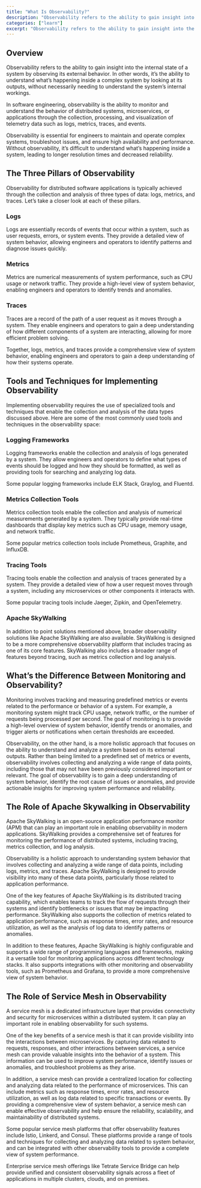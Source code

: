 ```yaml
---
title: "What Is Observability?"
description: "Observability refers to the ability to gain insight into the internal state of a system by observing its external behavior."
categories: ["learn"]
excerpt: "Observability refers to the ability to gain insight into the internal state of a system by observing its external behavior."
---
```


## [](#overview)Overview

Observability refers to the ability to gain insight into the internal state of a system by observing its external behavior. In other words, it’s the ability to understand what’s happening inside a complex system by looking at its outputs, without necessarily needing to understand the system’s internal workings.

In software engineering, observability is the ability to monitor and understand the behavior of distributed systems, microservices, or applications through the collection, processing, and visualization of telemetry data such as logs, metrics, traces, and events.

Observability is essential for engineers to maintain and operate complex systems, troubleshoot issues, and ensure high availability and performance. Without observability, it’s difficult to understand what’s happening inside a system, leading to longer resolution times and decreased reliability.

## [](#the-three-pillars-of-observability)The Three Pillars of Observability

Observability for distributed software applications is typically achieved through the collection and analysis of three types of data: logs, metrics, and traces. Let’s take a closer look at each of these pillars.

### [](#logs)Logs

Logs are essentially records of events that occur within a system, such as user requests, errors, or system events. They provide a detailed view of system behavior, allowing engineers and operators to identify patterns and diagnose issues quickly.

### [](#metrics)Metrics

Metrics are numerical measurements of system performance, such as CPU usage or network traffic. They provide a high-level view of system behavior, enabling engineers and operators to identify trends and anomalies.

### [](#traces)Traces

Traces are a record of the path of a user request as it moves through a system. They enable engineers and operators to gain a deep understanding of how different components of a system are interacting, allowing for more efficient problem solving.

Together, logs, metrics, and traces provide a comprehensive view of system behavior, enabling engineers and operators to gain a deep understanding of how their systems operate.

## [](#tools-and-techniques-for-implementing-observability)Tools and Techniques for Implementing Observability

Implementing observability requires the use of specialized tools and techniques that enable the collection and analysis of the data types discussed above. Here are some of the most commonly used tools and techniques in the observability space:

### [](#logging-frameworks)Logging Frameworks

Logging frameworks enable the collection and analysis of logs generated by a system. They allow engineers and operators to define what types of events should be logged and how they should be formatted, as well as providing tools for searching and analyzing log data.

Some popular logging frameworks include ELK Stack, Graylog, and Fluentd.

### [](#metrics-collection-tools)Metrics Collection Tools

Metrics collection tools enable the collection and analysis of numerical measurements generated by a system. They typically provide real-time dashboards that display key metrics such as CPU usage, memory usage, and network traffic.

Some popular metrics collection tools include Prometheus, Graphite, and InfluxDB.

### [](#tracing-tools)Tracing Tools

Tracing tools enable the collection and analysis of traces generated by a system. They provide a detailed view of how a user request moves through a system, including any microservices or other components it interacts with.

Some popular tracing tools include Jaeger, Zipkin, and OpenTelemetry.

### [](#apache-skywalking)Apache SkyWalking

In addition to point solutions mentioned above, broader observability solutions like Apache SkyWalking are also available. SkyWalking is designed to be a more comprehensive observability platform that includes tracing as one of its core features. SkyWalking also includes a broader range of features beyond tracing, such as metrics collection and log analysis.

## [](#whats-the-difference-between-monitoring-and-observability)What’s the Difference Between Monitoring and Observability?

Monitoring involves tracking and measuring predefined metrics or events related to the performance or behavior of a system. For example, a monitoring system might track CPU usage, network traffic, or the number of requests being processed per second. The goal of monitoring is to provide a high-level overview of system behavior, identify trends or anomalies, and trigger alerts or notifications when certain thresholds are exceeded.

Observability, on the other hand, is a more holistic approach that focuses on the ability to understand and analyze a system based on its external outputs. Rather than being limited to a predefined set of metrics or events, observability involves collecting and analyzing a wide range of data points, including those that may not have been previously considered important or relevant. The goal of observability is to gain a deep understanding of system behavior, identify the root cause of issues or anomalies, and provide actionable insights for improving system performance and reliability.

## [](#the-role-of-apache-skywalking-in-observability)The Role of Apache Skywalking in Observability

Apache SkyWalking is an open-source application performance monitor (APM) that can play an important role in enabling observability in modern applications. SkyWalking provides a comprehensive set of features for monitoring the performance of distributed systems, including tracing, metrics collection, and log analysis.

Observability is a holistic approach to understanding system behavior that involves collecting and analyzing a wide range of data points, including logs, metrics, and traces. Apache SkyWalking is designed to provide visibility into many of these data points, particularly those related to application performance.

One of the key features of Apache SkyWalking is its distributed tracing capability, which enables teams to track the flow of requests through their systems and identify bottlenecks or issues that may be impacting performance. SkyWalking also supports the collection of metrics related to application performance, such as response times, error rates, and resource utilization, as well as the analysis of log data to identify patterns or anomalies.

In addition to these features, Apache SkyWalking is highly configurable and supports a wide range of programming languages and frameworks, making it a versatile tool for monitoring applications across different technology stacks. It also supports integrations with other monitoring and observability tools, such as Prometheus and Grafana, to provide a more comprehensive view of system behavior.

## [](#the-role-of-service-mesh-in-observability)The Role of Service Mesh in Observability

A service mesh is a dedicated infrastructure layer that provides connectivity and security for microservices within a distributed system. It can play an important role in enabling observability for such systems.

One of the key benefits of a service mesh is that it can provide visibility into the interactions between microservices. By capturing data related to requests, responses, and other interactions between services, a service mesh can provide valuable insights into the behavior of a system. This information can be used to improve system performance, identify issues or anomalies, and troubleshoot problems as they arise.

In addition, a service mesh can provide a centralized location for collecting and analyzing data related to the performance of microservices. This can include metrics such as response times, error rates, and resource utilization, as well as log data related to specific transactions or events. By providing a comprehensive view of system behavior, a service mesh can enable effective observability and help ensure the reliability, scalability, and maintainability of distributed systems.

Some popular service mesh platforms that offer observability features include Istio, Linkerd, and Consul. These platforms provide a range of tools and techniques for collecting and analyzing data related to system behavior, and can be integrated with other observability tools to provide a complete view of system performance.

Enterprise service mesh offerings like Tetrate Service Bridge can help provide unified and consistent observability signals across a fleet of applications in multiple clusters, clouds, and on premises.